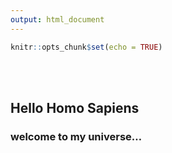 ```yaml
---
output: html_document
---
```


```r
knitr::opts_chunk$set(echo = TRUE)
```
   

<br>
<br>
   
## Hello Homo Sapiens

### welcome to my universe...

